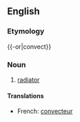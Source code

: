 {{wikipedia|dab=convector}}
==English==
===Etymology===
{{-or|convect}}

===Noun===
{{en-noun}}
#[[radiator]]

====Translations====
{{top}}
*French: [[convecteur]] {{m}}
{{bottom}}